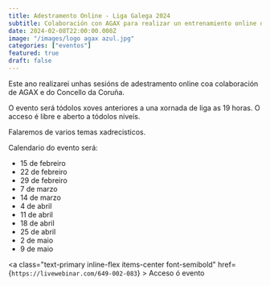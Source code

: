 ```yaml
---
title: Adestramento Online - Liga Galega 2024
subtitle: Colaboración con AGAX para realizar un entrenamiento online durante la liga gallega de ajedrez
date: 2024-02-08T22:00:00.000Z
image: "/images/logo agax azul.jpg"
categories: ["eventos"]
featured: true
draft: false
---
```


Este ano realizarei unhas sesións de adestramento online coa colaboración de AGAX e do Concello da Coruña.

O evento será tódolos xoves anteriores a una xornada de liga as 19 horas. O acceso é libre e aberto a tódolos niveis.

Falaremos de varios temas xadrecisticos.

Calendario do evento será:

- 15 de febreiro
- 22 de febreiro
- 29 de febreiro
- 7 de marzo
- 14 de marzo
- 4 de abril
- 11 de abril
- 18 de abril
- 25 de abril
- 2 de maio
- 9 de maio

<a
    class="text-primary inline-flex items-center font-semibold"
    href={`https://livewebinar.com/649-002-083`}
    >
    Acceso ó evento
    <AiOutlineArrowRight className="ml-1.5 text-xl font-bold" />
</a>
